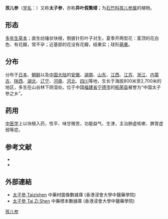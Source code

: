 {{NoteTA
|T=zh-hant:孩兒蔘;zh-hans:孩儿参;
|1=zh-hant:蔘;zh-hans:参;
|2=zh-hant:參考;zh-hans:参考;}}

{{Speciesbox
| name = 孩儿参
| status = 
| status_system = 
| image = 
| genus = Pseudostellaria
| species = heterophylla
| authority = (Miq.) Pax
}}

'''孩儿参'''（[[学名|学名]]：{{lang|la|''Pseudostellaria heterophylla''}}）又称'''太子参'''，亦称'''异叶假繁缕'''；为[[石竹科|石竹科]][[孩儿参属|孩儿参属]]的植物。

== 形态 ==
[[多年生草本|多年生草本]]；直生纺锤状块根，倒披针形叶子对生，夏季开两型花：茎顶的花白色、有花瓣，常不孕；近基部的花没有花瓣，结果实；球形[[蒴果|蒴果]]。

== 分布 ==
分布于[[日本|日本]]、[[朝鲜|朝鲜]]以及[[中国大陆|中国大陆]]的[[安徽|安徽]]、[[湖南|湖南]]、[[山东|山东]]、[[江西|江西]]、[[江苏|江苏]]、[[浙江|浙江]]、[[内蒙古|内蒙古]]、[[陕西|陕西]]、[[湖北|湖北]]、[[辽宁|辽宁]]、[[河南|河南]]、[[河北|河北]]、[[四川|四川]]等地，生长于海拔800米至2,700米的地区，多生在山谷林下阴湿处。位于中国[[福建省|福建省]][[宁德市|宁德市]]的[[柘荣县|柘荣县]]被誉为“中国太子参之乡”。

== 药用 ==
[[中医学|中医学]]上以块根入药，性平、味甘微苦，功能益气、生津，主治肺虚咳嗽、脾胃虚弱等症。

== 参考文献 ==
<div class="references-small">
* {{cite web| url =http://www.bioinfo.cn/db05/KmzwSpecies.php?action=view&id=2756| title =孩兒蔘| work =《中国高等植物数据库全库》| publisher =中国科学院微生物研究所| author =昆明植物研究所| accessdate =2009-02-23| deadurl =yes| archiveurl =https://web.archive.org/web/20160305045758/http://www.bioinfo.cn/db05/KmzwSpecies.php?action=view&id=2756| archivedate =2016-03-05}}
* {{Cite book|title=柘荣县志|last=柘荣县地方志编纂委员会|publisher=中华书局|location=北京}}
</div>

==外部連結==
* [http://libproject.hkbu.edu.hk/was40/detail?channelid=47953&searchword=pid=B00019 太子參 Taizishen]{{Wayback|url=http://libproject.hkbu.edu.hk/was40/detail?channelid=47953&searchword=pid=B00019 |date=20131005002921 }} 中藥材圖像數據庫 (香港浸會大學中醫藥學院)
* [http://libproject.hkbu.edu.hk/was40/detail?channelid=44273&searchword=herb_id=D00551 太子參 Tai Zi Shen]{{Wayback|url=http://libproject.hkbu.edu.hk/was40/detail?channelid=44273&searchword=herb_id=D00551 |date=20141006075526 }} 中藥標本數據庫 (香港浸會大學中醫藥學院) {{zh-hant}}{{en}}

{{Taxonbar|from=Q5237220}}
[[Category:孩儿参属|孩儿参]]

{{植物小作品}}
